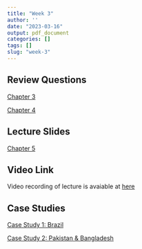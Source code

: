 ```yaml
---
title: "Week 3"
author: ''
date: "2023-03-16"
output: pdf_document
categories: []
tags: []
slug: "week-3"
---
```

## Review Questions

[Chapter 3](/pdf/Summary_C03.pdf)

[Chapter 4](/pdf/Summary_C04.pdf)

## Lecture Slides

[Chapter 5](/pdf/Todaro12e_PPT_CH05_AS.pdf)



## Video Link

Video recording of lecture is avaiable at [here](https://ksu.zoom.us/rec/play/d3turwzru5y1cZPkFJjMG00nyeO1MHBZSr8ocrDJD5tV9puQOb3p-G45Ik8S1qFx8iefRre_LQ3HUYoh.rlUbwg3LsR33obvN?continueMode=true&_x_zm_rtaid=fL9bqCfdQheRn-aAW3lbvQ.1679545146004.9c09e104b846a190ccd08a75f1910973&_x_zm_rhtaid=359)

## Case Studies

[Case Study 1: Brazil](/pdf/CaseStudy_1_Brazil.pdf)

[Case Study 2: Pakistan & Bangladesh](/pdf/CaseStudy_2_PakiBang.pdf)

